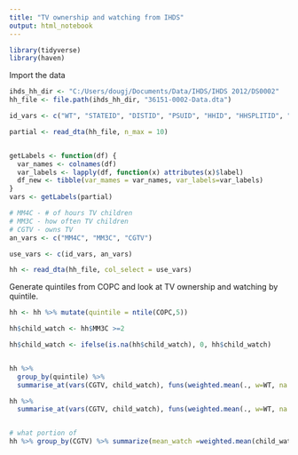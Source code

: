 ---
title: "TV ownership and watching from IHDS"
output: html_notebook
---

```{r setup, message=FALSE}
library(tidyverse)
library(haven)
```

Import the data

```{r}
ihds_hh_dir <- "C:/Users/dougj/Documents/Data/IHDS/IHDS 2012/DS0002"
hh_file <- file.path(ihds_hh_dir, "36151-0002-Data.dta")

id_vars <- c("WT", "STATEID", "DISTID", "PSUID", "HHID", "HHSPLITID", "IDPSU", "WT", "COPC")

partial <- read_dta(hh_file, n_max = 10)


getLabels <- function(df) {
  var_names <- colnames(df)
  var_labels <- lapply(df, function(x) attributes(x)$label)
  df_new <- tibble(var_mames = var_names, var_labels=var_labels)
}
vars <- getLabels(partial)

# MM4C - # of hours TV children
# MM3C - how often TV children
# CGTV - owns TV
an_vars <- c("MM4C", "MM3C", "CGTV")

use_vars <- c(id_vars, an_vars)

hh <- read_dta(hh_file, col_select = use_vars)
```

Generate quintiles from COPC and look at TV ownership and watching by quintile.

```{r}
hh <- hh %>% mutate(quintile = ntile(COPC,5))

hh$child_watch <- hh$MM3C >=2

hh$child_watch <- ifelse(is.na(hh$child_watch), 0, hh$child_watch)


hh %>% 
  group_by(quintile) %>% 
  summarise_at(vars(CGTV, child_watch), funs(weighted.mean(., w=WT, na.rm = TRUE)))

hh %>% 
  summarise_at(vars(CGTV, child_watch), funs(weighted.mean(., w=WT, na.rm = TRUE)))


# what portion of 
hh %>% group_by(CGTV) %>% summarize(mean_watch =weighted.mean(child_watch, w=WT, na.rm = TRUE), n())

```


